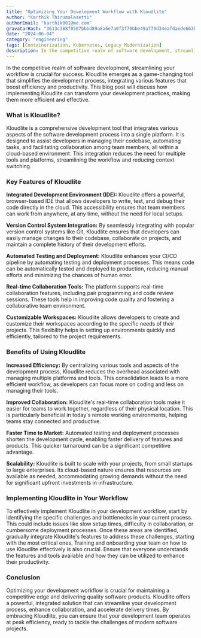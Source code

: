 ```yaml
---
title: "Optimizing Your Development Workflow with Kloudlite"
author: "Karthik Thirumalasetti"
authorEmail: "karthik001@me.com"
gravatarHash: "3613c388f0507bbbd89a8a6e7a0f3f79bbe49a779d34eafdaede663b3f2a2542"
date: "2024-06-04"
category: "engineering"
tags: [Containerization, Kubernetes, Legacy Modernization]
description: In the competitive realm of software development, streamlining your workflow is crucial for success. Kloudlite emerges as a game-changing tool that simplifies the development process, integrating various features that boost efficiency and productivity. This blog post will discuss how implementing Kloudlite can transform your development practices, making them more efficient and effective.
---
```


In the competitive realm of software development, streamlining your workflow is crucial for success. Kloudlite emerges as a game-changing tool that simplifies the development process, integrating various features that boost efficiency and productivity. This blog post will discuss how implementing Kloudlite can transform your development practices, making them more efficient and effective.
### What is Kloudlite?
Kloudlite is a comprehensive development tool that integrates various aspects of the software development process into a single platform. It is designed to assist developers in managing their codebase, automating tasks, and facilitating collaboration among team members, all within a cloud-based environment. This integration reduces the need for multiple tools and platforms, streamlining the workflow and reducing context switching.
### Key Features of Kloudlite
**Integrated Development Environment (IDE):** Kloudlite offers a powerful, browser-based IDE that allows developers to write, test, and debug their code directly in the cloud. This accessibility ensures that team members can work from anywhere, at any time, without the need for local setups.

**Version Control System Integration:** By seamlessly integrating with popular version control systems like Git, Kloudlite ensures that developers can easily manage changes to their codebase, collaborate on projects, and maintain a complete history of their development efforts.

**Automated Testing and Deployment:** Kloudlite enhances your CI/CD pipeline by automating testing and deployment processes. This means code can be automatically tested and deployed to production, reducing manual efforts and minimizing the chances of human error.

**Real-time Collaboration Tools:** The platform supports real-time collaboration features, including pair programming and code review sessions. These tools help in improving code quality and fostering a collaborative team environment.

**Customizable Workspaces:** Kloudlite allows developers to create and customize their workspaces according to the specific needs of their projects. This flexibility helps in setting up environments quickly and efficiently, tailored to the project requirements.

### Benefits of Using Kloudlite
**Increased Efficiency:** By centralizing various tools and aspects of the development process, Kloudlite reduces the overhead associated with managing multiple platforms and tools. This consolidation leads to a more efficient workflow, as developers can focus more on coding and less on managing their tools.

**Improved Collaboration:** Kloudlite's real-time collaboration tools make it easier for teams to work together, regardless of their physical location. This is particularly beneficial in today's remote working environments, helping teams stay connected and productive.

**Faster Time to Market:** Automated testing and deployment processes shorten the development cycle, enabling faster delivery of features and products. This quicker turnaround can be a significant competitive advantage.

**Scalability:** Kloudlite is built to scale with your projects, from small startups to large enterprises. Its cloud-based nature ensures that resources are available as needed, accommodating growing demands without the need for significant upfront investments in infrastructure.

### Implementing Kloudlite in Your Workflow
To effectively implement Kloudlite in your development workflow, start by identifying the specific challenges and bottlenecks in your current process. This could include issues like slow setup times, difficulty in collaboration, or cumbersome deployment processes. Once these areas are identified, gradually integrate Kloudlite's features to address these challenges, starting with the most critical ones.
Training and onboarding your team on how to use Kloudlite effectively is also crucial. Ensure that everyone understands the features and tools available and how they can be utilized to enhance their productivity.
### Conclusion
Optimizing your development workflow is crucial for maintaining a competitive edge and delivering quality software products. Kloudlite offers a powerful, integrated solution that can streamline your development process, enhance collaboration, and accelerate delivery times. By embracing Kloudlite, you can ensure that your development team operates at peak efficiency, ready to tackle the challenges of modern software projects.

